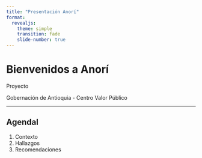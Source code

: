 ```yaml
---
title: "Presentación Anorí"
format:
  revealjs:
    theme: simple
    transition: fade
    slide-number: true
---
```


# Bienvenidos a Anorí

Proyecto 

Gobernación de Antioquia - Centro Valor Público

---

## Agendal {background-image="img/gob_1.png" background-size="cover" background-opacity="0.8"}

1. Contexto
2. Hallazgos
3. Recomendaciones
